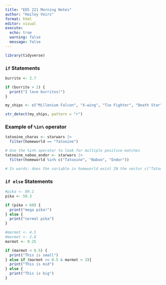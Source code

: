 ```yaml
---
title: "EDS 221 Morning Notes"
author: "Hailey Veirs"
format: html
editor: visual
execute: 
  echo: true
  warning: false
  message: false
---
```


```r
library(tidyverse)

```

### `if` Statements

```r
burrito <- 2.7

if (burrito > 2) {
  print("I love burritos!")
}

```

```r
my_ships <- c("Millenium Falcon", "X-wing", "Tie Fighter", "Death Star")

str_detect(my_ships, pattern = "r")
```

### Example of `%in%` operator

```r
tatooine_charas <- starwars |> 
  filter(homeworld == "Tatooine")

# Use the %in% operator to look for multiple positive matches
tatooine_naboo_endor <- starwars |> 
  filter(homeworld %in% c("Tatooine", "Naboo", "Endor"))

# In words: does the variable in homeworld exist IN the vector c("Tatooine", "Naboo", "Endor")
```

### `if else` Statements

```r
#pika <- 89.1
pika <- 50.3

if (pika > 60) {
  print("mega pika!")
} else {
  print("normal pika")
}
```

```r
#marmot <- 4.5
#marmot <- 2.8
marmot <- 0.25

if (marmot < 0.5) {
  print("This is small")
} else if (marmot >= 0.5 & marmot < 3){
  print("This is mid")
} else {
  print("This is big")
}
```

